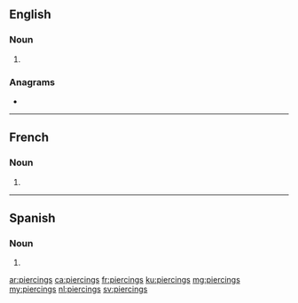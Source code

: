 {{also|Piercings}}
==English==

===Noun===
{{head|en|noun plural form}}

# {{plural of|piercing|lang=en}}

===Anagrams===
* {{l|en|précising}}

----

==French==

===Noun===
{{head|fr|noun plural form|g=?}}

# {{plural of|piercing|lang=fr}}
----
==Spanish==

===Noun===
{{head|es|noun form}}

# {{plural of|piercing|lang=es}}

[[ar:piercings]]
[[ca:piercings]]
[[fr:piercings]]
[[ku:piercings]]
[[mg:piercings]]
[[my:piercings]]
[[nl:piercings]]
[[sv:piercings]]